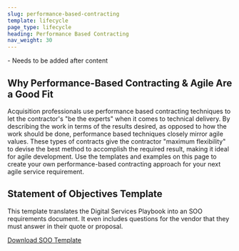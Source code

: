 ```yaml
---
slug: performance-based-contracting
template: lifecycle
page_type: lifecycle
heading: Performance Based Contracting
nav_weight: 30
---
```

<Summary>
- Needs to be added after content
</Summary>

## Why Performance-Based Contracting & Agile Are a Good Fit

Acquisition professionals use performance based contracting techniques to let the contractor's "be the experts" when it comes to technical delivery. By describing the work in terms of the results desired, as opposed to how the work should be done, performance based techniques closely mirror agile values. These types of contracts give the contractor "maximum flexibility" to devise the best method to accomplish the required result, making it ideal for agile development. Use the templates and examples on this page to create your own performance-based contracting approach for your next agile service requirement.

## Statement of Objectives Template

This template translates the Digital Services Playbook into an SOO requirements document. It even includes questions for the vendor that they must answer in their quote or proposal.

<a href="https://techfarhub.cio.gov/assets/files/DigitalServiceSOO.docx" target="_blank" class="usa-external_link">Download SOO Template</a>
